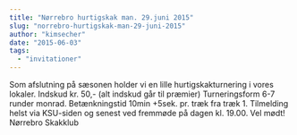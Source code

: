 ```yaml
---
title: "Nørrebro hurtigskak man. 29.juni 2015"
slug: "norrebro-hurtigskak-man-29-juni-2015"
author: "kimsecher"
date: "2015-06-03"
tags: 
  - "invitationer"
---
```


Som afslutning på sæsonen holder vi en lille hurtigskakturnering i vores lokaler. Indskud kr. 50,- (alt indskud går til præmier) Turneringsform 6-7 runder monrad. Betænkningstid 10min +5sek. pr. træk fra træk 1. Tilmelding helst via KSU-siden og senest ved fremmøde på dagen kl. 19.00. Vel mødt! Nørrebro Skakklub
